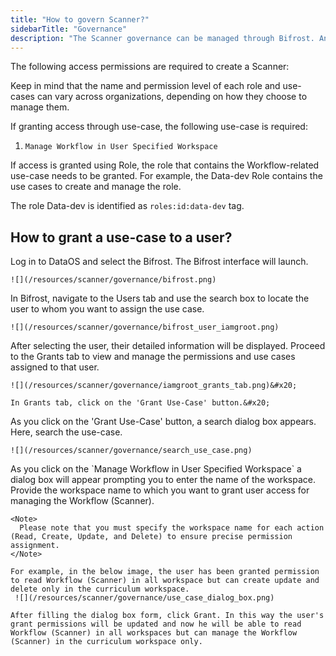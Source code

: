```yaml
---
title: "How to govern Scanner?"
sidebarTitle: "Governance"
description: "The Scanner governance can be managed through Bifrost. An Operator or administrator of an organization can control access to wo can create, read, update or delete the Scanner workflow by assigning either roles or use-cases."
---
```


The following access permissions are required to create a Scanner:

<Note>
  Keep in mind that the name and permission level of each role and use-cases can vary across organizations, depending on how they choose to manage them.
</Note>

If granting access through use-case, the following use-case is required:

1. `Manage Workflow in User Specified Workspace`

If access is granted using Role, the role that contains the Workflow-related use-case needs to be granted. For example, the Data-dev Role contains the use cases to create and manage the role.

The role Data-dev is identified as `roles:id:data-dev` tag.

## How to grant a use-case to a user?

<Steps>
  <Step title="Navigate to DataOS">
    Log in to DataOS and select the Bifrost. The Bifrost interface will launch.

    ![](/resources/scanner/governance/bifrost.png)
  </Step>

  <Step title="Search the user" titleSize="h2">
    In Bifrost, navigate to the Users tab and use the search box to locate the user to whom you want to assign the use case.&#x20;

    ![](/resources/scanner/governance/bifrost_user_iamgroot.png)
  </Step>

  <Step title="Click on the User" titleSize="h2">
    After selecting the user, their detailed information will be displayed. Proceed to the Grants tab to view and manage the permissions and use cases assigned to that user.
    
    ![](/resources/scanner/governance/iamgroot_grants_tab.png)&#x20;

    In Grants tab, click on the 'Grant Use-Case' button.&#x20;
  </Step>

  <Step title="Search the desired use-case" titleSize="h2">
    As you click on the 'Grant Use-Case' button, a search dialog box appears. Here, search the use-case.
    
    ![](/resources/scanner/governance/search_use_case.png)
  </Step>

  <Step title="Provide the name of the workspace" titleSize="h2">
    As you click on the `Manage Workflow in User Specified Workspace` a dialog box will appear prompting you to enter the name of the workspace.  Provide the workspace name to which you want to grant user access for managing the Workflow (Scanner).  &#x20;

    <Note>
      Please note that you must specify the workspace name for each action (Read, Create, Update, and Delete) to ensure precise permission assignment.
    </Note>

    For example, in the below image, the user has been granted permission to read Workflow (Scanner) in all workspace but can create update and delete only in the curriculum workspace.
     ![](/resources/scanner/governance/use_case_dialog_box.png)
     
    After filling the dialog box form, click Grant. In this way the user's grant permissions will be updated and now he will be able to read Workflow (Scanner) in all workspaces but can manage the Workflow (Scanner) in the curriculum workspace only.
  </Step>
</Steps>